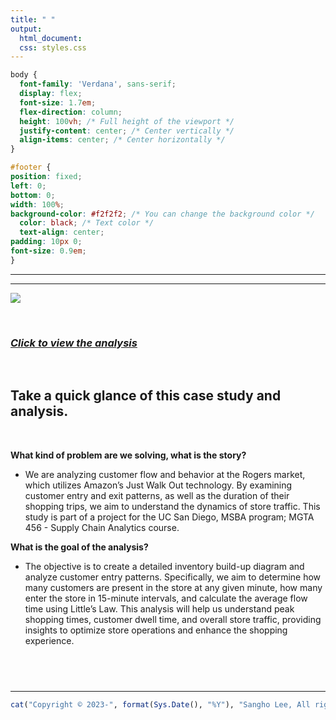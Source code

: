 ```yaml
---
title: " "
output:
  html_document:
  css: styles.css
---
```


```css
body {
  font-family: 'Verdana', sans-serif;
  display: flex;
  font-size: 1.7em;
  flex-direction: column;
  height: 100vh; /* Full height of the viewport */
  justify-content: center; /* Center vertically */
  align-items: center; /* Center horizontally */
}

#footer {
position: fixed;
left: 0;
bottom: 0;
width: 100%;
background-color: #f2f2f2; /* You can change the background color */
  color: black; /* Text color */
  text-align: center;
padding: 10px 0;
font-size: 0.9em;
}


```

------------------------------------------------------------------------

------------------------------------------------------------------------

![](Photo/supply_chain_analytics_rogers.png)

<br>

### [*Click to view the analysis*](https://business-analytics-slee.shinyapps.io/data_models_decisions_supplychain_rogers/)

<br>

## **Take a quick glance of this case study and analysis.**

<br>

**What kind of problem are we solving, what is the story?** <br>

-   We are analyzing customer flow and behavior at the Rogers market, which utilizes Amazon's Just Walk Out technology. By examining customer entry and exit patterns, as well as the duration of their shopping trips, we aim to understand the dynamics of store traffic. This study is part of a project for the UC San Diego, MSBA program; MGTA 456 - Supply Chain Analytics course. <br>

**What is the goal of the analysis?** <br>

-   The objective is to create a detailed inventory build-up diagram and analyze customer entry patterns. Specifically, we aim to determine how many customers are present in the store at any given minute, how many enter the store in 15-minute intervals, and calculate the average flow time using Little's Law. This analysis will help us understand peak shopping times, customer dwell time, and overall store traffic, providing insights to optimize store operations and enhance the shopping experience.

## <br>

------------------------------------------------------------------------

::: {#footer}
```r
cat("Copyright © 2023-", format(Sys.Date(), "%Y"), "Sangho Lee, All rights reserved.")
```
:::
